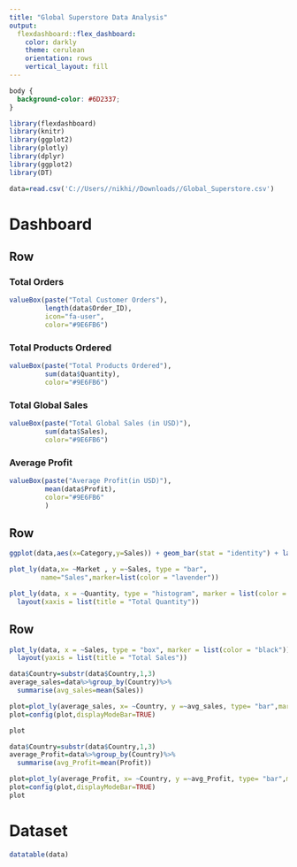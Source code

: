 ---
title: "Global Superstore Data Analysis"
output: 
  flexdashboard::flex_dashboard:
    color: darkly
    theme: cerulean
    orientation: rows 
    vertical_layout: fill
---

```{css}
body {
  background-color: #6D2337;
}
```




```{r setup, include=FALSE}
library(flexdashboard)
library(knitr)
library(ggplot2)
library(plotly)
library(dplyr)
library(ggplot2)
library(DT)
```


```{r}
data=read.csv('C://Users//nikhi//Downloads//Global_Superstore.csv')

```




Dashboard
=======================================================================
Row
-----------------------------------------------------------------------
### Total Orders
```{r}
valueBox(paste("Total Customer Orders"),
         length(data$Order_ID),
         icon="fa-user",
         color="#9E6FB6")
```

### Total Products Ordered

```{r}
valueBox(paste("Total Products Ordered"),
         sum(data$Quantity),
         color="#9E6FB6")

```

### Total Global Sales
```{r}
valueBox(paste("Total Global Sales (in USD)"),
         sum(data$Sales),
         color="#9E6FB6")
```

### Average Profit
```{r}
valueBox(paste("Average Profit(in USD)"),
         mean(data$Profit),
         color="#9E6FB6"
         )
```



Row
-----------------------------------------------------------------------
```{r}

ggplot(data,aes(x=Category,y=Sales)) + geom_bar(stat = "identity") + labs(title= " Product Sales according to the Category")
```

```{r}
plot_ly(data,x= ~Market , y =~Sales, type = "bar",
        name="Sales",marker=list(color = "lavender")) 
```

```{r}
plot_ly(data, x = ~Quantity, type = "histogram", marker = list(color = "pink")) %>%
  layout(xaxis = list(title = "Total Quantity"))
```

Row
---------------------------------------------------------------------
```{r}
plot_ly(data, x = ~Sales, type = "box", marker = list(color = "black")) %>%
  layout(yaxis = list(title = "Total Sales"))
```

```{r}
data$Country=substr(data$Country,1,3)
average_sales=data%>%group_by(Country)%>%
  summarise(avg_sales=mean(Sales))

plot=plot_ly(average_sales, x= ~Country, y =~avg_sales, type= "bar",marker=list(color="lightgreen"))
plot=config(plot,displayModeBar=TRUE)

plot
```


```{r}
data$Country=substr(data$Country,1,3)
average_Profit=data%>%group_by(Country)%>%
  summarise(avg_Profit=mean(Profit))

plot=plot_ly(average_Profit, x= ~Country, y =~avg_Profit, type= "bar",marker=list(color="maroon"))
plot=config(plot,displayModeBar=TRUE)
plot

```




Dataset
=====================================================================

```{r}
datatable(data)
```










